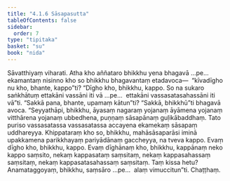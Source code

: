 ```yaml
---
title: "4.1.6 Sāsapasutta"
tableOfContents: false
sidebar:
  order: 7
type: "tipitaka"
basket: "su"
book: "nida"
---
```



<DynamicBreadcrumb />

<Division number="129" book="nida" bookNo="12" page="390">

<Paragraph number="841" book="nida">
Sāvatthiyaṃ viharati. Atha kho aññataro bhikkhu yena bhagavā …pe…  ekamantaṃ nisinno kho so bhikkhu bhagavantaṃ etadavoca—  “kīvadīgho nu kho, bhante, kappo”ti? “Dīgho kho, bhikkhu, kappo. So na sukaro saṅkhātuṃ ettakāni vassāni iti vā …pe…  ettakāni vassasatasahassāni iti vā”ti.
</Paragraph>

<Paragraph number="842" book="nida">
“Sakkā pana, bhante, upamaṃ kātun”ti? “Sakkā, bhikkhū”ti bhagavā avoca. “Seyyathāpi, bhikkhu, āyasaṃ nagaraṃ yojanaṃ āyāmena yojanaṃ vitthārena yojanaṃ ubbedhena, puṇṇaṃ sāsapānaṃ guḷikābaddhaṃ. Tato puriso vassasatassa vassasatassa accayena ekamekaṃ sāsapaṃ uddhareyya. Khippataraṃ kho so, bhikkhu, mahāsāsaparāsi iminā upakkamena parikkhayaṃ pariyādānaṃ gaccheyya, na tveva kappo. Evaṃ dīgho kho, bhikkhu, kappo. Evaṃ dīghānaṃ kho, bhikkhu, kappānaṃ neko kappo saṃsito, nekaṃ kappasataṃ saṃsitaṃ, nekaṃ kappasahassaṃ saṃsitaṃ, nekaṃ kappasatasahassaṃ saṃsitaṃ. Taṃ kissa hetu? Anamataggoyaṃ, bhikkhu, saṃsāro …pe…  alaṃ vimuccitun”ti.

</Paragraph>
</Division>

<Paragraph number="843" type="center" book="nida">
Chaṭṭhaṃ.
</Paragraph>